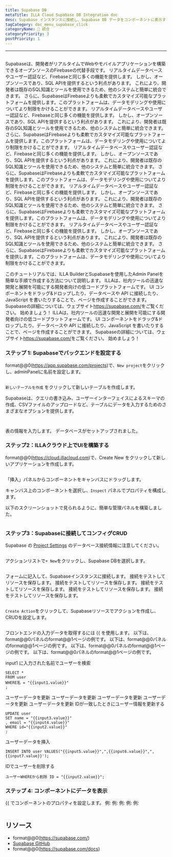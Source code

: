 ```yaml
---
title: Supabase DB
metaTitle: ILLA Cloud Supabase DB Integration doc
desc: Supabase インスタンスに接続し、Supabase DB データをコンポーネントに表示する
tagCategory: doc_menu_supabase_click
categoryName: 🔨 統合
categoryPriority: 3
postPriority: 1
---
```


* * *

## <h2 hidden>Supabase DB</h2>

Supabaseは、開発者がリアルタイムでWebやモバイルアプリケーションを構築できるオープンソースのFirebaseの代替手段です。 リアルタイムデータベースやユーザー認証など、Firebaseと同じ多くの機能を提供します。 しかし、オープンソースであり、SQL APIを提供するという利点があります。 これにより、開発者は既存のSQL知識とツールを使用できるため、他のシステムと簡単に統合できます。 さらに、SupabaseはFirebaseよりも柔軟でカスタマイズ可能なプラットフォームを提供します。このプラットフォームは、データモデリングや使用についてより制限をかけることができます。 リアルタイムデータベースやユーザー認証など、Firebaseと同じ多くの機能を提供します。 しかし、オープンソースであり、SQL APIを提供するという利点があります。 これにより、開発者は既存のSQL知識とツールを使用できるため、他のシステムと簡単に統合できます。 さらに、SupabaseはFirebaseよりも柔軟でカスタマイズ可能なプラットフォームを提供します。このプラットフォームは、データモデリングや使用についてより制限をかけることができます。 リアルタイムデータベースやユーザー認証など、Firebaseと同じ多くの機能を提供します。 しかし、オープンソースであり、SQL APIを提供するという利点があります。 これにより、開発者は既存のSQL知識とツールを使用できるため、他のシステムと簡単に統合できます。 さらに、SupabaseはFirebaseよりも柔軟でカスタマイズ可能なプラットフォームを提供します。このプラットフォームは、データモデリングや使用についてより制限をかけることができます。 リアルタイムデータベースやユーザー認証など、Firebaseと同じ多くの機能を提供します。 しかし、オープンソースであり、SQL APIを提供するという利点があります。 これにより、開発者は既存のSQL知識とツールを使用できるため、他のシステムと簡単に統合できます。 さらに、SupabaseはFirebaseよりも柔軟でカスタマイズ可能なプラットフォームを提供します。このプラットフォームは、データモデリングや使用についてより制限をかけることができます。 リアルタイムデータベースやユーザー認証など、Firebaseと同じ多くの機能を提供します。 しかし、オープンソースであり、SQL APIを提供するという利点があります。 これにより、開発者は既存のSQL知識とツールを使用できるため、他のシステムと簡単に統合できます。 さらに、SupabaseはFirebaseよりも柔軟でカスタマイズ可能なプラットフォームを提供します。このプラットフォームは、データモデリングや使用についてより制限をかけることができます。

このチュートリアルでは、ILLA BuilderとSupabaseを使用したAdmin Panelを簡単な手順で作成する方法について説明します。 ILLAは、社内ツールの迅速な開発と展開を可能にする開発者向けの低コードプラットフォームです。 UI コンポーネントをドラッグ&ドロップしたり、データベースや API に接続したり、JavaScript を書いたりすることで、ページを作成することができます。 Supabaseの詳細については、ウェブサイト<https://supabase.com/>をご覧ください。 始めましょう！ ILLAは、社内ツールの迅速な開発と展開を可能にする開発者向けの低コードプラットフォームです。 UI コンポーネントをドラッグ&ドロップしたり、データベースや API に接続したり、JavaScript を書いたりすることで、ページを作成することができます。 Supabaseの詳細については、ウェブサイト<https://supabase.com/>をご覧ください。 始めましょう！

### ステップ 1: Supabaseでバックエンドを設定する

format@@0(https://app.supabase.com/projects)で、`New project`をクリックし、adminPanelに名前を設定します。

<img
  src='https://cdn.illacloud.com/official-website/img/docs/assemble/supabase1.png'
  alt=""
/>

`新しいテーブルを作成` をクリックして新しいテーブルを作成します。

Supabaseは、クエリの書き込み、ユーザーインターフェイスによるスキーマの作成、CSVファイルのアップロードなど、テーブルにデータを入力するためのさまざまなオプションを提供します。

<img
  src='https://cdn.illacloud.com/official-website/img/docs/assemble/supabase2.png'
  alt=""
/>

<img
  src='https://cdn.illacloud.com/official-website/img/docs/assemble/supabase3.png'
  alt=""
/>

表の情報を入力します。 データベースがセットアップされました。

### ステップ2：ILLAクラウド上でUIを構築する

format@@0(https://cloud.illacloud.com)で、Create New をクリックして新しいアプリケーションを作成します。

<img
  src='https://cdn.illacloud.com/official-website/img/docs/assemble/supabase4.png'
  alt=""
/>

「挿入」パネルからコンポーネントをキャンバスにドラッグします。

キャンバス上のコンポーネントを選択し、`Inspect` パネルでプロパティを構成します。

以下のスクリーンショットで見られるように、簡単な管理パネルを構築しました。

<img
  src='https://cdn.illacloud.com/official-website/img/docs/assemble/supabase5.png'
  alt=""
/>

### ステップ3：Supabaseに接続してコンフィグCRUD

Supabase の [Project Settings](https://app.supabase.com/project/hdcfnsxpwwgboqomdrhp/settings/database) のデータベース接続情報に注意してください。

<img
  src='https://cdn.illacloud.com/official-website/img/docs/assemble/supabase6.png'
  alt=""
/>

アクションリストで`+ New`をクリックし、Supabase DBを選択します。

<img
  src='https://cdn.illacloud.com/official-website/img/docs/assemble/supabase7.png'
  alt=""
/>

フォームに記入して、Supabaseインスタンスに接続します。 接続をテストしてリソースを保存します。 接続をテストしてリソースを保存します。 接続をテストしてリソースを保存します。 接続をテストしてリソースを保存します。 接続をテストしてリソースを保存します。

<img
  src='https://cdn.illacloud.com/official-website/img/docs/assemble/supabase8.png'
  alt=""
/>

`Create Action`をクリックして、Supabaseリソースでアクションを作成し、CRUDを設定します。

<img
  src='https://cdn.illacloud.com/official-website/img/docs/assemble/supabase9.png'
  alt=""
/>

フロントエンドの入力データを取得するには {{ を使用します。 以下は、format@@0パネルのformat@@1ページの例です。 以下は、format@@0パネルのformat@@1ページの例です。 以下は、format@@0パネルのformat@@1ページの例です。 以下は、format@@0パネルのformat@@1ページの例です。

input1 に入力された名前でユーザーを検索

```
SELECT *
FROM user
WHERE名 = "{{input1.value}}"
;
```

ユーザーデータを更新 ユーザーデータを更新 ユーザーデータを更新 ユーザーデータを更新 ユーザーデータを更新 IDが一致したときにユーザー情報を更新する

```
UPDATE user
SET name = "{{input3.value}}"
, email = "{{input4.value}}"
WHERE id="{{input2.value}}"
;
```

ユーザーデータを挿入

```
INSERT INTO user VALUES("{{input5.value}}",",{{input6.value}}",",{{input7.value}}');
```

IDでユーザーを削除する

```
ユーザーWHEREから削除 ID = "{{input2.value}}";
```

### ステップ 4: コンポーネントにデータを表示

{{ でコンポーネントのプロパティを設定します。 例: 例: 例: 例: 例:

<img
  src='https://cdn.illacloud.com/official-website/img/docs/assemble/supabase10.png'
  alt=""
/>

## リソース

-   format@@0(https://supabase.com/)
-   [Supabase GitHub](https://github.com/supabase/supabase)
-   format@@0(https://supabase.com/docs)
